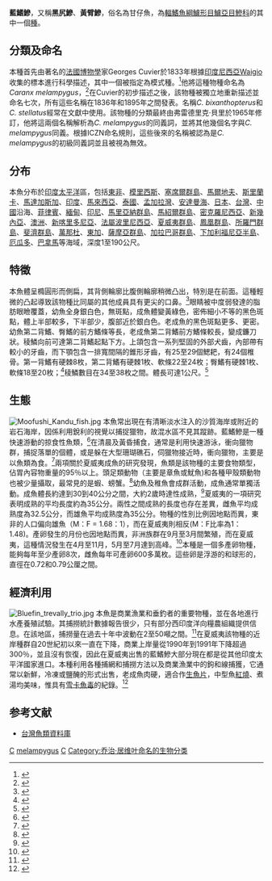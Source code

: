 {{Speciesbox 
| taxon = Caranx melampygus
| image = Caranx melampygus.jpg
| status = LC
| status_system = IUCN3.1
| authority =  [[Cuvier|Cuvier]], 1833
| range_map = Caranx melampygus distribution.png
| synonyms = *''Caranx stellatus''<br /><small>Eydoux & Souleyet, 1850</small>
*''Caranx valenciennei''<br /><small>Castelnau, 1873</small>
*''Caranx medusicola''<br /><small>Jordan & Starks, 1895</small>
*''Carangus melampygus''<br /><small>Cuvier, 1833</small>
}}
'''藍鰭鰺'''，又稱'''黑尻鰺'''、'''黃臂鰺'''，俗名為甘仔魚，為[[輻鰭魚綱|輻鰭魚綱]][[鱸形目|鱸形目]][[鱸亞目|鱸亞目]][[鰺科|鰺科]]的其中一個[[種|種]]。

==分類及命名==
本種首先由著名的[[法國|法國]][[博物學|博物學]]家Georges Cuvier於1833年根據[[印度尼西亞|印度尼西亞]]Waigio收集的標本進行科學描述，其中一個被指定為模式種。<ref name = "cuvier">{{cite book | last = Cuvier | first = G. |author2=A. Valenciennes | title = Histoire naturelle des poissons | publisher = F.G. Levrault | year = 1849 | pages = IX, 93 | isbn = }}</ref>他將這種物種命名為''Caranx melampygus''，<ref name = "Zoocat">{{cite book | last = Hosese | first = D.F. |author2=Bray, D.J. |author3=Paxton, J.R. |author4=Alen, G.R. | title = Zoological Catalogue of Australia Vol. 35 (2) Fishes | publisher = CSIRO | year = 2007 | location = Sydney | pages = 1150 | isbn =978-0-643-09334-8 }}</ref>在Cuvier的初步描述之後，該物種被獨立地重新描述並命名七次，所有這些名稱在1836年和1895年之間發表。名稱''C. bixanthopterus''和''C. stellatus''經常在文獻中使用。該物種的分類最終由弗雷德里克·貝里於1965年修訂，他將這兩個名稱解析為''C. melampygus''的同義詞，並將其他幾個名字與''C. melampygus''同義。根據ICZN命名規則，這些後來的名稱被認為是''C. melampygus''的初級同義詞並且被視為無效。
==分布==
本魚分布於[[印度|印度]][[太平洋|太平洋]]區，包括[[東非|東非]]、[[模里西斯|模里西斯]]、[[塞席爾群島|塞席爾群島]]、[[馬爾地夫|馬爾地夫]]、[[斯里蘭卡|斯里蘭卡]]、[[馬達加斯加|馬達加斯加]]、[[印度|印度]]、[[馬來西亞|馬來西亞]]、[[泰國|泰國]]、[[孟加拉灣|孟加拉灣]]、[[安達曼海|安達曼海]]、[[日本|日本]]、[[台灣|台灣]]、[[中國|中國]]沿海、[[菲律賓|菲律賓]]、[[緬甸|緬甸]]、[[印尼|印尼]]、[[馬里亞納群島|馬里亞納群島]]、[[馬紹爾群島|馬紹爾群島]]、[[密克羅尼西亞|密克羅尼西亞]]、[[新幾內亞|新幾內亞]]、[[澳洲|澳洲]]、[[新喀里多尼亞|新喀里多尼亞]]、[[法屬波里尼西亞|法屬波里尼西亞]]、[[夏威夷群島|夏威夷群島]]、[[鳳凰群島|鳳凰群島]]、[[所羅門群島|所羅門群島]]、[[斐濟群島|斐濟群島]]、[[萬那杜|萬那杜]]、[[東加|東加]]、[[薩摩亞群島|薩摩亞群島]]、[[加拉巴哥群島|加拉巴哥群島]]、[[下加利福尼亞半島|下加利福尼亞半島]]、[[厄瓜多|厄瓜多]]、[[巴拿馬|巴拿馬]]等海域，深度1至190公尺。

==特徵==
本魚體呈橢圓形而側扁，其背側輪廓比腹側輪廓稍微凸出，特別是在前面。這種輕微的凸起導致該物種比同屬的其他成員具有更尖的口鼻。<ref name = "FAOPCO">{{cite book | last = Fischer | first = W. | author2 = Krupp F. | author3 = Schneider W. | author4 = Sommer C. | author5 = Carpenter K.E. | author6 = Niem V.H. | title = Guía FAO para la identificación de especies para los fines de la pesca. Pacífico centro-oriental. Volumen II. Vertebrados - Parte 1. | publisher = FAO | year = 1995 | location = Rome | pages = 953 | url = http://www.fao.org/fishery/sidp/3,1/en#Ecp | isbn = 92-5-303409-2 | access-date = 2019-05-09 | archive-date = 2008-10-20 | archive-url = https://web.archive.org/web/20081020071909/http://www.fao.org/fishery/sidp/3,1/en#Ecp | dead-url = no }}</ref>眼睛被中度弱發達的脂肪眼瞼覆蓋，幼魚全身銀白色，無斑點，成魚體變黃綠色，密佈細小不等的黑色斑點，體上半部較多，下半部少，腹部近於銀白色。老成魚的黑色斑點更多、更密。幼魚第二背鰭、臀鰭的前方鰭條等長，老成魚第二背鰭前方鰭條較長，變成鐮刀狀。稜鱗向前可達第二背鰭起點下方。上頜包含一系列堅固的外部犬齒，內部帶有較小的牙齒，而下顎包含一排寬間隔的錐形牙齒，有25至29個鰓耙，有24個椎骨。第一背鰭有硬棘8枚，第二背鰭有硬棘1枚、軟條22至24枚；臀鰭有硬棘1枚、軟條18至20枚；<ref name = "Oman">{{cite book | last = Randall | first = John E. | title = Coastal Fishes of Oman | year = 1995 | location = Honolulu | pages = 183 | isbn = 0-8248-1808-3 | others = University of Hawaii Press }}</ref>稜鱗數目在34至38枚之間。體長可達1公尺。<ref name = "FAO_CP">{{cite book |last= Smith-Vaniz |first= W.|editor= Carpenter, K.E. |editor2=Niem, V.H.|title= The living marine resources of the Western Central Pacific Vol 4. Bony fishes part 2 (Mugilidae to Carangidae)|url= ftp://ftp.fao.org/docrep/fao/009/y4160e/y4160e00.pdf|format= PDF|series= FAO species identification guide for fishery purposes |year= 1999|publisher= FAO|location= Rome|isbn= 92-5-104301-9|pages= 2659–2757|chapter= Carangidae}}</ref>

==生態==
[[File:Moofushi_Kandu_fish.jpg|thumb]]
本魚常出現在有清晰淡水注入的沙質海岸或附近的岩石海岸，因係利用銳利的視覺以捕捉獵物，故混水區不見其蹤跡。藍鰭鰺是一種快速游動的掠食性魚類，<ref name ="Hobson">{{cite journal|last=Hobson|first=E.S.|year=1974|title=Feeding Relationships of Teleostean Fishes on Coral Reefs in Kona, Hawaii|journal=Fishery Bulletin|volume=72|issue=4|pages=915–1031|url=http://swfsc.noaa.gov/publications/CR/1974/7411.PDF|accessdate=2009-10-06|archive-date=2020-07-29|archive-url=https://web.archive.org/web/20200729111846/https://swfsc.noaa.gov/publications/CR/1974/7411.PDF|dead-url=no}}</ref>在清晨及黃昏捕食，通常是利用快速游泳，衝向獵物群，捕捉落單的個體，或是躲在大型珊瑚礁石，伺獵物接近時，衝向獵物，主要是以魚類為食。<ref name="Sancho">{{cite journal|last=Sancho|first=G.|year=2000|title=Predatory behaviors of ''Caranx melampygus'' (Carangidae) feeding on spawning reef fishes: A novel ambushing strategy|journal=Bulletin of Marine Science|volume=66|issue=2|pages=487–496|issn=0007-4977}}</ref>兩項關於夏威夷成魚的研究發現，魚類是該物種的主要食物類型，佔胃內容物重量的95％以上。頭足類動物（主要是章魚或魷魚)和各種甲殼類動物也被少量攝取，最常見的是蝦、螃蟹。<ref>{{cite journal|last=Masuda|first=R.|author2=Ziemann, D.A.|year=2003|title=Vulnerability of Pacific threadfin juveniles to predation by bluefin trevally and hammerhead shark: size dependent mortality and handling stress|journal=Aquaculture|volume=217|issue=1-4|pages=249–257|doi=10.1016/S0044-8486(02)00254-5}}<!--|accessdate=2009-10-06--></ref>幼魚及稚魚會成群活動，成魚通常單獨活動。成魚體長約達到30到40公分之間，大約2歲時達性成熟，<ref name = "williams 1965">{{cite journal|last=Williams|first=F.|year=1965|title=Further notes on the biology of the East African pelagic fishes of the Families Carangidae and Sphyraenidae|journal=Journal of East African Agriculture and Forestry|volume=31|pages=141–168}}</ref>夏威夷的一項研究表明成熟的平均長度約為35公分。兩性之間成熟的長度也存在差異，雌魚平均成熟度為32.5公分，而雄魚平均成熟度為35公分。物種的性別比例因地點而異，東非的人口偏向雄魚（M：F = 1.68：1），而在夏威夷則相反(M：F比率為1：1.48)。產卵發生的月份也因地點而異，非洲族群在9月至3月間繁殖，而在夏威夷，這種情況發生在4月至11月，5月至7月達到高峰。<ref name = "hybrid">{{cite journal  | last = Murakami  | first = K.  | author2 = S.A. James  | author3 = J.E. Randall  | author4 = A.Y. Suzumoto  | title = Two Hybrids of Carangid fishes of the Genus ''Caranx, C. ignobilis x C. melampygus and C. melampygus x C. sexfasciatus'', from the Hawaiian Islands  | journal = Zoological Studies  | volume = 46  | issue = 2  | pages = 186–193  | year = 2007  | url = http://zoolstud.sinica.edu.tw/Journals/46.2/186.pdf  | accessdate = 2007-05-14  | archive-date = 2012-02-23  | archive-url = https://web.archive.org/web/20120223224540/http://zoolstud.sinica.edu.tw/Journals/46.2/186.pdf  | dead-url = no  }}</ref>本種是一個多產卵物種，能夠每年至少產卵8次，雌魚每年可產卵600多萬枚。這些卵是浮游的和球形的，直徑在0.72和0.79公厘之間。

==經濟利用==
[[File:Bluefin_trevally_trio.jpg|thumb]]
本魚是商業漁業和垂釣者的重要物種，並在各地進行水產養殖試驗。其捕撈統計數據報告很少，只有部分西印度洋向糧農組織提供信息。在該地區，捕撈量在過去十年中波動在2至50噸之間。<ref name = "fisheries">{{cite web | author = Fisheries and Agricultural Organisation | title = Global Production Statistics 1950-2007 | work = Giant trevally | publisher = FAO | url = http://www.fao.org/figis/servlet/TabSelector | accessdate = 2009-05-19 | archive-date = 2012-05-15 | archive-url = https://web.archive.org/web/20120515030053/http://www.fao.org/figis/servlet/TabSelector | dead-url = no }}</ref>在夏威夷該物種的近岸種群自20世紀初以來一直在下降，商業上岸量從1990年到1991年下降超過300％，並且沒有恢復，因此在夏威夷出售的藍鰭鰺大部分現在都是從其他印度太平洋國家進口。本種利用各種捕網和捕撈方法以及商業漁業中的鉤和線捕獲，它通常以新鮮，冷凍或鹽醃的形式出售，老成魚肉硬，適合作[[生魚片|生魚片]]，中型魚[[紅燒|紅燒]]、煮湯均美味，惟具有[[雪卡魚毒|雪卡魚毒]]的紀錄。<ref>{{cite journal | last =  Mulochau and  | first = T. |author2=P. Durville | title = A review of the movements of fish held in captivity in the Reunion Island Aquarium over a five-year period | journal = SPC Live Reef Fish Information Bulletin | volume = 15 | pages = 13–18 | year = 2005 | url = http://spc.int/coastfish/news/lrf/15/LRF15-Mulochau.pdf | accessdate = 2009-05-13 }}</ref>

==参考文献==
*[http://fishdb.sinica.edu.tw/ 台灣魚類資料庫]{{Wayback|url=http://fishdb.sinica.edu.tw/ |date=20160304193340 }}
{{reflist}}
{{Taxonbar}}

[[Category:食用鱼|C]]
[[Category:鰺屬|melampygus]]
[[Category:1833年描述的鱼类|C]]
[[Category:乔治·居维叶命名的生物分类|Category:乔治·居维叶命名的生物分类]]